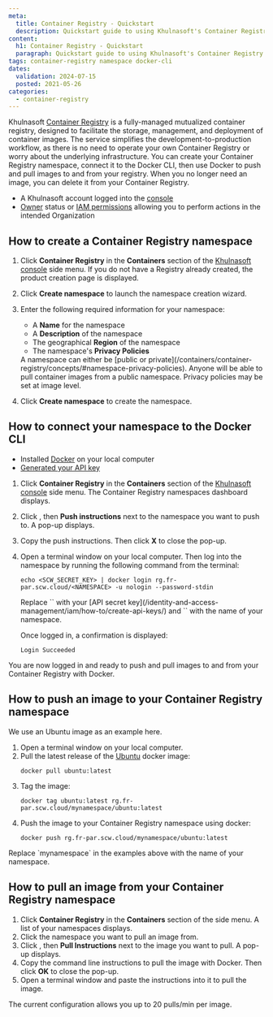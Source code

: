 ```yaml
---
meta:
  title: Container Registry - Quickstart
  description: Quickstart guide to using Khulnasoft's Container Registry service.
content:
  h1: Container Registry - Quickstart
  paragraph: Quickstart guide to using Khulnasoft's Container Registry service.
tags: container-registry namespace docker-cli
dates:
  validation: 2024-07-15
  posted: 2021-05-26
categories:
  - container-registry
---
```


Khulnasoft [Container Registry](/containers/container-registry/concepts/#container-registry) is a fully-managed mutualized container registry, designed to facilitate the storage, management, and deployment of container images. The service simplifies the development-to-production workflow, as there is no need to operate your own Container Registry or worry about the underlying infrastructure. You can create your Container Registry namespace, connect it to the Docker CLI, then use Docker to push and pull images to and from your registry. When you no longer need an image, you can delete it from your Container Registry.

<Macro id="requirements" />

- A Khulnasoft account logged into the [console](https://console.khulnasoft.com)
- [Owner](/identity-and-access-management/iam/concepts/#owner) status or [IAM permissions](/identity-and-access-management/iam/concepts/#permission) allowing you to perform actions in the intended Organization

## How to create a Container Registry namespace

1. Click **Container Registry** in the **Containers** section of the [Khulnasoft console](https://console.khulnasoft.com) side menu. If you do not have a Registry already created, the product creation page is displayed.
2. Click **Create namespace** to launch the namespace creation wizard.
3. Enter the following required information for your namespace:
    * A **Name** for the namespace
    * A **Description** of the namespace
    * The geographical **Region** of the namespace
    * The namespace's **Privacy Policies**

    <Message type="note">
      A namespace can either be [public or private](/containers/container-registry/concepts/#namespace-privacy-policies). Anyone will be able to pull container images from a public namespace. Privacy policies may be set at image level.
    </Message>
4. Click **Create namespace** to create the namespace.

## How to connect your namespace to the Docker CLI

<Macro id="requirements" />

- Installed [Docker](https://www.docker.com/) on your local computer
- [Generated your API key](/identity-and-access-management/iam/how-to/create-api-keys/)

1. Click **Container Registry** in the **Containers** section of the [Khulnasoft console](https://console.khulnasoft.com) side menu. The Container Registry namespaces dashboard displays.
2. Click <Icon name="more" />, then **Push instructions** next to the namespace you want to push to. A pop-up displays.
3. Copy the push instructions. Then click **X** to close the pop-up.
4. Open a terminal window on your local computer. Then log into the namespace by running the following command from the terminal:
    ```
    echo <SCW_SECRET_KEY> | docker login rg.fr-par.scw.cloud/<NAMESPACE> -u nologin --password-stdin
    ```

    <Message type="important">
      Replace `<SCW_SECRET_KEY>` with your [API secret key](/identity-and-access-management/iam/how-to/create-api-keys/) and `<NAMESPACE>` with the name of your namespace.
    </Message>

    Once logged in, a confirmation is displayed:

    ```
    Login Succeeded
    ```

You are now logged in and ready to push and pull images to and from your Container Registry with Docker.

## How to push an image to your Container Registry namespace

<Message type="note">
  We use an Ubuntu image as an example here.
</Message>

1. Open a terminal window on your local computer.
2. Pull the latest release of the [Ubuntu](https://hub.docker.com/_/ubuntu/) docker image:
    ```
    docker pull ubuntu:latest
    ```
3. Tag the image:
    ```
    docker tag ubuntu:latest rg.fr-par.scw.cloud/mynamespace/ubuntu:latest
    ```
4. Push the image to your Container Registry namespace using docker:
    ```
    docker push rg.fr-par.scw.cloud/mynamespace/ubuntu:latest
    ```

<Message type="important">
  Replace `mynamespace` in the examples above with the name of your namespace.
</Message>

## How to pull an image from your Container Registry namespace

1. Click **Container Registry** in the **Containers** section of the side menu. A list of your namespaces displays.
2. Click the namespace you want to pull an image from.
3. Click <Icon name="more" />, then **Pull Instructions** next to the image you want to pull. A pop-up displays.
4. Copy the command line instructions to pull the image with Docker. Then click **OK** to close the pop-up.
5. Open a terminal window and paste the instructions into it to pull the image.

<Message type="note">
  The current configuration allows you up to 20 pulls/min per image.
</Message>
